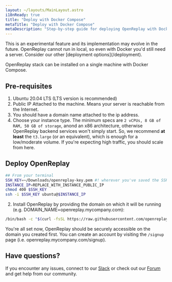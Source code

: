 ```yaml
---
layout: ~/layouts/MainLayout.astro
i18nReady: true
title: "Deploy with Docker Compose"
metaTitle: "Deploy with Docker Compose"
metaDescription: "Step-by-step guide for deploying OpenReplay with Docker Compose."
---
```


<Aside type="tip">
	This is an experimental feature and its implementation may evolve in the future. OpenReplay cannot run in local, so even with Docker you'd still need a server. Consider our other [deployment options](/deployment).
</Aside>

OpenReplay stack can be installed on a single machine with Docker Compose. 

## Pre-requisites

1. Ubuntu 20.04 LTS (LTS version is recommended)
2. Public IP Attached to the machine. Means your server is reachable from the Internet.
3. You should have a domain name attached to the ip address.
4. Choose your instance type. The minimum specs are `2 vCPUs, 8 GB of RAM, 50 GB of storage`, anond an x86 architecture, otherwise OpenReplay backend services won't simply start. So, we recommend **at least** the `t3.large` (or an equivalent), which is enough for a low/moderate volume. If you're expecting high traffic, you should scale from here.

## Deploy OpenReplay

```bash
## From your terminal
SSH_KEY=~/Downloads/openreplay-key.pem #! wherever you've saved the SSH key
INSTANCE_IP=REPLACE_WITH_INSTANCE_PUBLIC_IP
chmod 400 $SSH_KEY
ssh -i $SSH_KEY ubuntu@$INSTANCE_IP
```

2. Install OpenReplay by providing the domain on which it will be running (e.g. DOMAIN_NAME=openreplay.mycompany.com):

```bash
/bin/bash -c "$(curl -fsSL https://raw.githubusercontent.com/openreplay/openreplay/main/scripts/docker-compose/docker-install.sh)"
```

You're all set now, OpenReplay should be securely accessible on the domain you created first. You can create an account by visiting the `/signup` page (i.e. openreplay.mycompany.com/signup).

## Have questions?

If you encounter any issues, connect to our [Slack](https://slack.openreplay.com) or check out our [Forum](https://forum.openreplay.com) and get help from our community.
